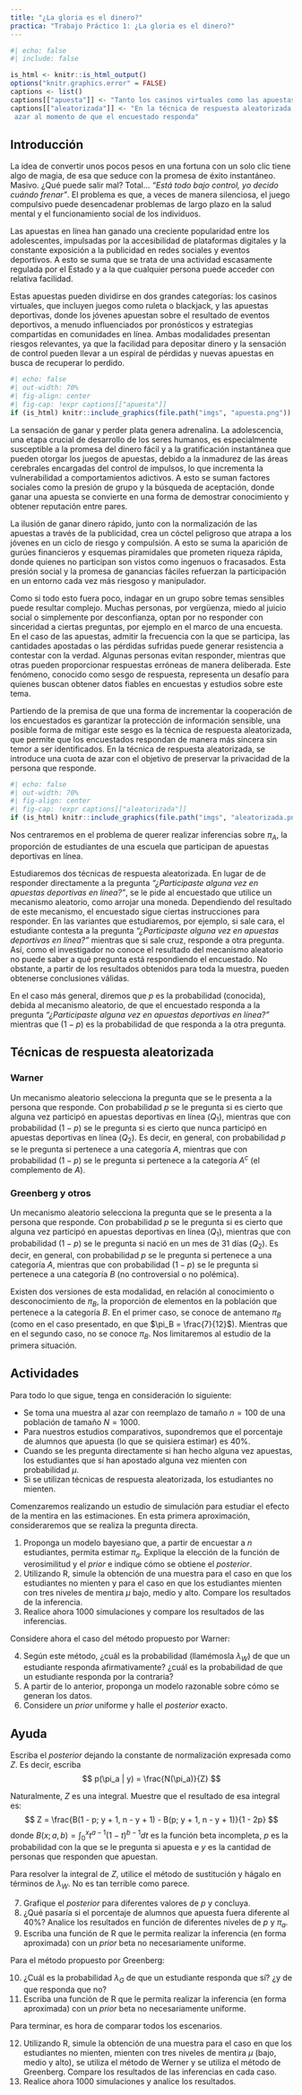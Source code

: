 ```yaml
---
title: "¿La gloria es el dinero?"
practica: "Trabajo Práctico 1: ¿La gloria es el dinero?"
---
```


```r
#| echo: false
#| include: false

is_html <- knitr::is_html_output()
options("knitr.graphics.error" = FALSE)
captions <- list()
captions[["apuesta"]] <- "Tanto los casinos virtuales como las apuestas deportivas se han vuelto más populares en los últimos años"
captions[["aleatorizada"]] <- "En la técnica de respuesta aleatorizada, se introduce una cuota de
 azar al momento de que el encuestado responda"
```

## Introducción

La idea de convertir unos pocos pesos en una fortuna con un solo clic tiene algo de magia,
de esa que seduce con la promesa de éxito instantáneo. Masivo. ¿Qué puede salir mal?
Total... _"Está todo bajo control, yo decido cuándo frenar"_.
El problema es que, a veces de manera silenciosa, el juego compulsivo puede desencadenar problemas
de largo plazo en la salud mental y el funcionamiento social de los individuos.

Las apuestas en línea han ganado una creciente popularidad entre los adolescentes, impulsadas por
la accesibilidad de plataformas digitales y la constante exposición a la publicidad en redes
sociales y eventos deportivos. A esto se suma que se trata de una actividad escasamente regulada
por el Estado y a la que cualquier persona puede acceder con relativa facilidad.

Estas apuestas pueden dividirse en dos grandes categorías: los casinos virtuales, que incluyen
juegos como ruleta o blackjack, y las apuestas deportivas, donde los jóvenes apuestan sobre el
resultado de eventos deportivos, a menudo influenciados por pronósticos y estrategias compartidas
en comunidades en línea. Ambas modalidades presentan riesgos relevantes, ya que la facilidad para
depositar dinero y la sensación de control pueden llevar a un espiral de pérdidas y nuevas apuestas
en busca de recuperar lo perdido.

```r
#| echo: false
#| out-width: 70%
#| fig-align: center
#| fig-cap: !expr captions[["apuesta"]]
if (is_html) knitr::include_graphics(file.path("imgs", "apuesta.png"))
```

La sensación de ganar y perder plata genera adrenalina. La adolescencia, una etapa crucial de
desarrollo de los seres humanos, es especialmente susceptible a la promesa del dinero fácil y a la
gratificación instantánea que pueden otorgar los juegos de apuestas, debido a la inmadurez de las
áreas cerebrales encargadas del control de impulsos, lo que incrementa la vulnerabilidad a
comportamientos adictivos. A esto se suman factores sociales como la presión de grupo y la búsqueda
de aceptación, donde ganar una apuesta se convierte en una forma de demostrar conocimiento y obtener
reputación entre pares.

La ilusión de ganar dinero rápido, junto con la normalización de las apuestas a través de la
publicidad, crea un cóctel peligroso que atrapa a los jóvenes en un ciclo de riesgo y compulsión.
A esto se suma la aparición de gurúes financieros y esquemas piramidales que prometen riqueza
rápida, donde quienes no participan son vistos como ingenuos o fracasados. Esta presión social y
la promesa de ganancias fáciles refuerzan la participación en un entorno cada vez más riesgoso y
manipulador.

Como si todo esto fuera poco, indagar en un grupo sobre temas sensibles puede resultar complejo.
Muchas personas, por vergüenza, miedo al juicio social o simplemente por desconfianza, optan por no
responder con sinceridad a ciertas preguntas, por ejemplo en el marco de una encuesta. En el caso de
 las apuestas, admitir la frecuencia con la que se participa, las cantidades apostadas o las
 pérdidas sufridas puede generar resistencia a contestar con la verdad. Algunas personas evitan
 responder, mientras que otras pueden proporcionar respuestas erróneas de manera deliberada.
 Este fenómeno, conocido como sesgo de respuesta, representa un desafío para quienes buscan
 obtener datos fiables en encuestas y estudios sobre este tema.

Partiendo de la premisa de que una forma de incrementar la cooperación de los encuestados es
 garantizar la protección de información sensible, una posible forma de mitigar este sesgo es la
 técnica de respuesta aleatorizada, que permite que los encuestados respondan de manera más sincera
 sin temor a ser identificados. En la técnica de respuesta aleatorizada, se introduce una cuota de
 azar con el objetivo de preservar la privacidad de la persona que responde.
 
```r
#| echo: false
#| out-width: 70%
#| fig-align: center
#| fig-cap: !expr captions[["aleatorizada"]]
if (is_html) knitr::include_graphics(file.path("imgs", "aleatorizada.png"))
```

Nos centraremos en el problema de querer realizar inferencias sobre $\pi_A$, la proporción de
estudiantes de una escuela que participan de apuestas deportivas en línea.

Estudiaremos dos técnicas de respuesta aleatorizada. En lugar de de responder directamente a la
pregunta _"¿Participaste alguna vez en apuestas deportivas en línea?"_, se le pide al encuestado
que utilice un mecanismo aleatorio, como arrojar una moneda. Dependiendo del resultado de este
mecanismo, el encuestado sigue ciertas instrucciones para responder. En las variantes que
estudiaremos, por ejemplo, si sale cara, el estudiante contesta a la pregunta
_"¿Participaste alguna vez en apuestas deportivas en línea?"_ mientras que si sale cruz, responde a
otra pregunta. Así, como el investigador no conoce el resultado del mecanismo aleatorio no puede
saber a qué pregunta está respondiendo el encuestado. No obstante, a partir de los resultados
obtenidos para toda la muestra, pueden obtenerse conclusiones válidas.

En el caso más general, diremos que $p$ es la probabilidad (conocida), debida al mecanismo
aleatorio, de que el encuestado responda a la pregunta
_"¿Participaste alguna vez en apuestas deportivas en línea?"_ mientras que $(1-p)$ es la
probabilidad de que responda a la otra pregunta.

## Técnicas de respuesta aleatorizada

### Warner

Un mecanismo aleatorio selecciona la pregunta que se le presenta a la persona que responde.
Con probabilidad $p$ se le pregunta si es cierto que alguna vez participó en apuestas deportivas en
línea ($Q_1$), mientras que con probabilidad $(1-p)$ se le pregunta si es cierto que nunca participó
en apuestas deportivas en línea ($Q_2$). Es decir, en general, con probabilidad $p$ se le pregunta
si pertenece a una categoría $A$, mientras que con probabilidad $(1-p)$ se le pregunta si
pertenece a la categoría $A^c$ (el complemento de $A$).

### Greenberg y otros

Un mecanismo aleatorio selecciona la pregunta que se le presenta a la persona que responde.
Con probabilidad $p$ se le pregunta si es cierto que alguna vez participó en apuestas deportivas en
línea ($Q_1$), mientras que con probabilidad $(1-p)$ se le pregunta si nació en un mes de 31 días
($Q_2$). Es decir, en general, con probabilidad $p$ se le pregunta si pertenece a una categoría $A$,
mientras que con probabilidad $(1-p)$ se le pregunta si pertenece a una categoría $B$
(no controversial o no polémica).

Existen dos versiones de esta modalidad, en relación al conocimiento o desconocimiento de $\pi_B$,
la proporción de elementos en la población que pertenece a la categoría $B$.
En el primer caso, se conoce de antemano $\pi_B$
(como en el caso presentado, en que $\pi_B = \frac{7}{12}$). Mientras que en el segundo caso,
no se conoce $\pi_B$. Nos limitaremos al estudio de la primera situación.

## Actividades

Para todo lo que sigue, tenga en consideración lo siguiente:

- Se toma una muestra al azar con reemplazo de tamaño $n=100$ de una población de tamaño $N=1000$.
- Para nuestros estudios comparativos, supondremos que el porcentaje de alumnos que apuesta
(lo que se quisiera estimar) es 40%.
- Cuando se les pregunta directamente si han hecho alguna vez apuestas, los estudiantes que sí han
apostado alguna vez mienten con probabilidad $\mu$.
- Si se utilizan técnicas de respuesta aleatorizada, los estudiantes no mienten.

Comenzaremos realizando un estudio de simulación para estudiar el efecto de la mentira en las
estimaciones. En esta primera aproximación, consideraremos que se realiza la pregunta directa.

1. Proponga un modelo bayesiano que, a partir de encuestar a $n$ estudiantes, permita estimar $\pi_a$.
Explique la elección de la función de verosimilitud y el _prior_ e indique cómo se obtiene el _posterior_.
2. Utilizando R, simule la obtención de una muestra para el caso en que los estudiantes no mienten y
para el caso en que los estudiantes mienten con tres niveles de mentira $\mu$ bajo, medio y alto.
Compare los resultados de la inferencia.
3. Realice ahora 1000 simulaciones y compare los resultados de las inferencias.

Considere ahora el caso del método propuesto por Warner:

4. Según este método, ¿cuál es la probabilidad (llamémosla $\lambda_W$) de que un estudiante
responda afirmativamente? ¿cuál es la probabilidad de que un estudiante responda por la contraria?
5. A partir de lo anterior, proponga un modelo razonable sobre cómo se generan los datos.
6. Considere un _prior_ uniforme y halle el _posterior_ exacto.

::: {.callout-tip}
## Ayuda

Escriba el _posterior_ dejando la constante de normalización expresada como $Z$. Es decir,
escriba
$$
p(\pi_a | y) = \frac{N(\pi_a)}{Z}
$$

Naturalmente, $Z$ es una integral. Muestre que el resultado de esa integral es:
$$
Z = \frac{B(1 - p; y + 1, n - y + 1) - B(p; y + 1, n - y + 1)}{1 - 2p}
$$
donde $B(x; a, b) = \int_0^x t^{a - 1} (1 - t)^{b - 1} dt$ es la función beta incompleta,
$p$ es la probabilidad con la que se le pregunta si apuesta e $y$ es la cantidad de personas
que responden que apuestan.

Para resolver la integral de $Z$, utilice el método de sustitución y hágalo en términos de $\lambda_W$.
No es tan terrible como parece.
:::

7. Grafique el _posterior_ para diferentes valores de $p$ y concluya.
8. ¿Qué pasaría si el porcentaje de alumnos que apuesta fuera diferente al $40\%$?
Analice los resultados en función de diferentes niveles de $p$ y $\pi_a$.
9. Escriba una función de R que le permita realizar la inferencia (en forma aproximada) con un
_prior_ beta no necesariamente uniforme.

Para el método propuesto por Greenberg:

10. ¿Cuál es la probabilidad $\lambda_G$ de que un estudiante responda que sí?
¿y de que responda que no?
11. Escriba una función de R que le permita realizar la inferencia (en forma aproximada) con un
_prior_ beta no necesariamente uniforme.

Para terminar, es hora de comparar todos los escenarios.

12. Utilizando R, simule la obtención de una muestra para el caso en que los estudiantes no mienten,
mienten con tres niveles de mentira $\mu$ (bajo, medio y alto), se utiliza el método de Werner y se
utiliza el método de Greenberg. Compare los resultados de las inferencias en cada caso.
13. Realice ahora 1000 simulaciones y analice los resultados.


<!--
Algunas fuentes:
https://www.conicet.gov.ar/apuestas-online-en-la-adolescencia-y-juventud-una-mirada-desde-lo-biologico-y-lo-social/
https://www.clarin.com/sociedad/nuevo-informe-apuestas-online-afecta-4-10-jovenes-pais-alertan-graves-consecuencias_0_X81rrMQMoH.html?srsltid=AfmBOooKGSu0al0XwGV8oIFnbptb7s64b2KXjCV5vgLquI8FmHxR1yd8
https://ugc.production.linktr.ee/cd2596a8-1dce-4f38-b151-a217d61227f1_informe-resultados-apostar-no-es-un-juego-2024-final-IMPRENTA-v2.pdf
-->
